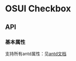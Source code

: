
<Meta title="Checkbox"  />

# OSUI Checkbox

## API

### 基本属性

支持所有antd属性：见[antd文档](https://ant.design/components/checkbox-cn/#API)



<Preview>
  <Story name="Demo" story={stories.Demo} />
</Preview>
